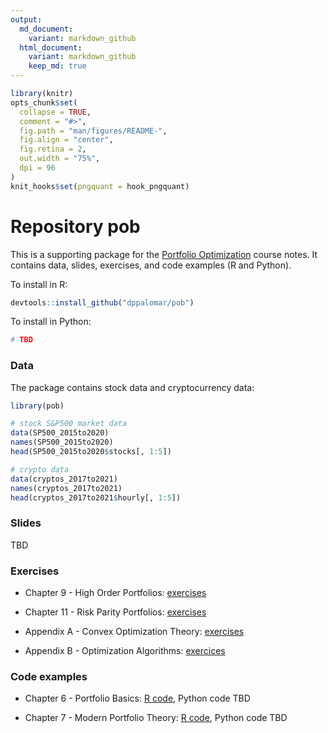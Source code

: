 ```yaml
---
output:
  md_document:
    variant: markdown_github
  html_document:
    variant: markdown_github
    keep_md: true
---
```


<!-- README.md is generated from README.Rmd. Please edit that file -->

```r
library(knitr)
opts_chunk$set(
  collapse = TRUE,
  comment = "#>",
  fig.path = "man/figures/README-",
  fig.align = "center",
  fig.retina = 2,
  out.width = "75%",
  dpi = 96
)
knit_hooks$set(pngquant = hook_pngquant)
```

# Repository pob
This is a supporting package for the [Portfolio Optimization](https://www.danielppalomar.com/teaching-courses/fall-2022-23-mafs5310-portfolio-optimization-with-r/) course notes. It contains data, slides, exercises, and code examples (R and Python).

To install in R:
```r
devtools::install_github("dppalomar/pob")
```

To install in Python:
```r
# TBD
```



### Data
The package contains stock data and cryptocurrency data:
```r
library(pob)

# stock S&P500 market data
data(SP500_2015to2020)
names(SP500_2015to2020)
head(SP500_2015to2020$stocks[, 1:5])

# crypto data
data(cryptos_2017to2021)
names(cryptos_2017to2021)
head(cryptos_2017to2021$hourly[, 1:5])
```




### Slides
TBD




### Exercises

- Chapter 9 - High Order Portfolios: [exercises](exercises/ch09-exercises.pdf)

- Chapter 11 - Risk Parity Portfolios: [exercises](exercises/ch11-exercises.pdf)
    
- Appendix A - Convex Optimization Theory: [exercises](exercises/appA-exercises.pdf)

- Appendix B - Optimization Algorithms: [exercices](exercises/appB-exercises.pdf)




### Code examples

- Chapter 6 - Portfolio Basics: [R code](https://raw.githack.com/dppalomar/pob/master/code_examples/R/ch6-R.html), Python code TBD
  
- Chapter 7 - Modern Portfolio Theory: [R code](https://raw.githack.com/dppalomar/pob/master/code_examples/R/ch7-R.html), Python code TBD

  
